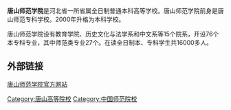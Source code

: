 {{unreferenced|time=2013-04-19T10:14:21+00:00}}
'''唐山师范学院'''是河北省一所省属全日制普通本科高等学校。唐山师范学院前身是唐山师范专科学校。2000年升格为本科学校。

唐山师范学院设有教育学院、历史文化与法学系和中文系等15个院系，开设76个本专科专业，其中师范类专业27个。在读全日制本、专科学生共16000多人。

==外部链接==
[http://www.tstc.edu.cn/ 唐山师范学院官方网站]{{Wayback|url=http://www.tstc.edu.cn/ |date=20201130081854 }}

{{河北高等院校|nocat}}
{{唐山}}

[[Category:唐山高等院校|Category:唐山高等院校]]
[[Category:中国师范院校|Category:中国师范院校]]